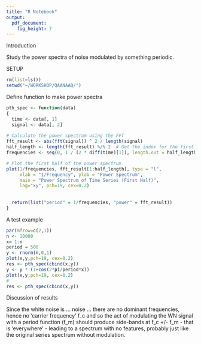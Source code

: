 ```yaml
---
title: "R Notebook"
output: 
  pdf_document: 
    fig_height: 7
---
```


Introduction

Study the power spectra of noise modulated by something periodic.

SETUP
```r
rm(list=ls())
setwd("~/WORKSHOP/QAANAAQ/")
```



Define function to make power spectra

```r
pth_spec <- function(data)
{
  time <- data[, 1]
  signal <- data[, 2]
  
# Calculate the power spectrum using the FFT
fft_result <- abs(fft(signal)) ^ 2 / length(signal)
half_length <- length(fft_result) %/% 2  # Get the index for the first half
frequencies <- seq(0, 1 / (2 * diff(time)[1]), length.out = half_length)

# Plot the first half of the power spectrum
plot(1/frequencies, fft_result[1:half_length], type = "l", 
     xlab = "1/Frequency", ylab = "Power Spectrum", 
     main = "Power Spectrum of Time Series (First Half)",
     log="xy", pch=19, cex=0.2)
  
  
  return(list("period" = 1/frequencies, "power" = fft_result))
}
```


A test example
```r
par(mfrow=c(2,1))
n <- 10000
x= 1:n
period = 500
y <- rnorm(n,0,1)
plot(x,y,pch=19, cex=0.2)
res <- pth_spec(cbind(x,y))
y <- y * (1+cos(2*pi/period*x))
plot(x,y,pch=19, cex=0.2)
#
res <- pth_spec(cbind(x,y))
```


Discussion of results

Since the white noise is ... noise ... there are no dominant frequencies, hence no 'carrier frequency' f_c and so the act of modulating the WN signal with a period function (f_m) should produce side-bands at f_c +/- f_m - that is 'everywhere' - leading to a spectrum with no features, probably just like the original series spectrum without modulation.